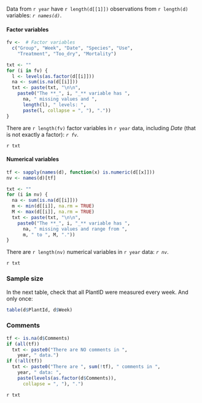 
Data from `r year` have 
`r length(d[[1]])` observations from 
`r length(d)` variables: *`r names(d)`*.

#### Factor variables

```r
fv <-  # Factor variables
  c("Group", "Week", "Date", "Species", "Use",
    "Treatment", "Too_dry", "Mortality")

txt <- ""
for (i in fv) {
  l <- levels(as.factor(d[[i]]))
  na <- sum(is.na(d[[i]]))
  txt <- paste(txt, "\n\n",
    paste0("The **_", i, "_** variable has ", 
      na, " missing values and ", 
      length(l), " levels: ", 
      paste(l, collapse = ", "), "."))
}

```

There are 
`r length(fv)` factor variables in 
`r year` data, including *Date* (that is not exactly a factor): 
*`r fv`*.

`r txt`

#### Numerical variables

```r
tf <- sapply(names(d), function(x) is.numeric(d[[x]]))
nv <- names(d)[tf]

txt <- ""
for (i in nv) {
  na <- sum(is.na(d[[i]]))
  m <- min(d[[i]], na.rm = TRUE)
  M <- max(d[[i]], na.rm = TRUE)
  txt <- paste(txt, "\n\n",
    paste0("The **_", i, "_** variable has ", 
      na, " missing values and range from ", 
      m, " to ", M, "."))
}
```

There are `r length(nv)` numerical variables in 
`r year` data: *`r nv`*.

`r txt`

### Sample size

In the next table, check that all PlantID were measured every week. And only once:

```r
table(d$PlantId, d$Week)

```


### Comments

```r
tf <- is.na(d$Comments)
if (all(tf)) 
  txt <- paste0("There are NO comments in ", 
    year, " data.")
if (!all(tf)) 
  txt <- paste0("There are ", sum(!tf), " comments in ", 
    year, " data: ", 
    paste(levels(as.factor(d$Comments)), 
      collapse = ", "), ".")


```

`r txt`

